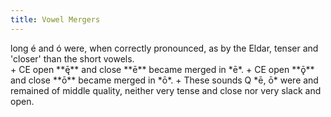 ```yaml
---
title: Vowel Mergers
---
```


<Aside type="quote" title="AppE (I)">long é and ó were, when correctly pronounced, as by the Eldar, tenser and 'closer' than the short vowels.</Aside>

<Aside type="quote" title="PE19/106">
+ CE open **ę̄** and close **ē** became merged in *ē*.
+ CE open **ǭ** and close **ō** became merged in *ō*.
+ These sounds Q *ē, ō* were and remained of middle quality, neither very tense and close nor very slack and open.
</Aside>